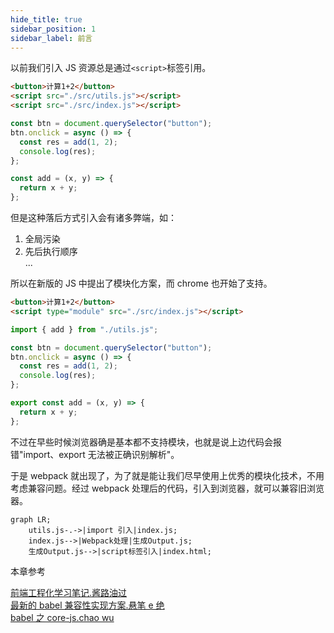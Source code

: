 ```yaml
---
hide_title: true
sidebar_position: 1
sidebar_label: 前言
---
```



以前我们引入 JS 资源总是通过`<script>`标签引用。

<Tabs>
<TabItem value="index.html" label="index.html">

```html
<button>计算1+2</button>
<script src="./src/utils.js"></script>
<script src="./src/index.js"></script>
```

</TabItem>
<TabItem value="index.js" label="index.js">

```js
const btn = document.querySelector("button");
btn.onclick = async () => {
  const res = add(1, 2);
  console.log(res);
};
```

</TabItem>
<TabItem value="utils.js" label="utils.js">

```js
const add = (x, y) => {
  return x + y;
};
```

</TabItem>
</Tabs>

但是这种落后方式引入会有诸多弊端，如：

1. 全局污染
2. 先后执行顺序  
   ...

所以在新版的 JS 中提出了模块化方案，而 chrome 也开始了支持。

<Tabs>
<TabItem value="index.html" label="index.html">

```html
<button>计算1+2</button>
<script type="module" src="./src/index.js"></script>
```

</TabItem>
<TabItem value="index.js" label="index.js">

```js
import { add } from "./utils.js";

const btn = document.querySelector("button");
btn.onclick = async () => {
  const res = add(1, 2);
  console.log(res);
};
```

</TabItem>
<TabItem value="utils.js" label="utils.js">

```js
export const add = (x, y) => {
  return x + y;
};
```

</TabItem>
</Tabs>

不过在早些时候浏览器确是基本都不支持模块，也就是说上边代码会报错"import、export 无法被正确识别解析"。

于是 webpack 就出现了，为了就是能让我们尽早使用上优秀的模块化技术，不用考虑兼容问题。经过 webpack 处理后的代码，引入到浏览器，就可以兼容旧浏览器。

```mermaid
graph LR;
    utils.js-.->|import 引入|index.js;
    index.js-->|Webpack处理|生成Output.js;
    生成Output.js-->|script标签引入|index.html;
```

<Divider>本章参考</Divider>

[前端工程化学习笔记.酱路油过](https://www.kancloud.cn/cyyspring/webpack/2670925)  
[最新的 babel 兼容性实现方案.悬笔 e 绝](https://baijiahao.baidu.com/s?id=1709714903451987794)  
[babel 之 core-js.chao wu](https://zhuanlan.zhihu.com/p/403826116)
